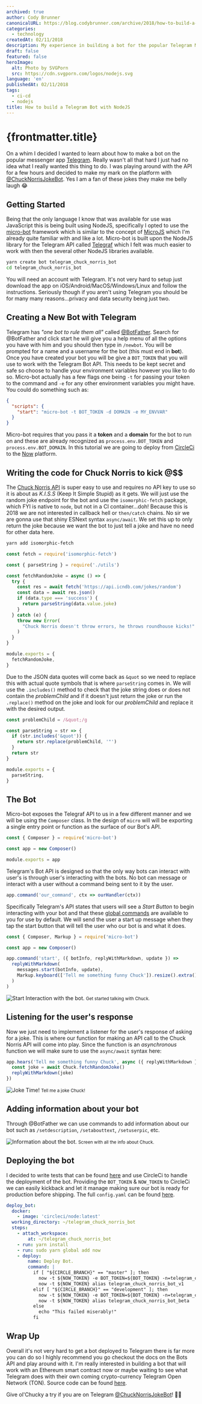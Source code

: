 ```yaml
---
archived: true
author: Cody Brunner
canonicalURL: https://blog.codybrunner.com/archive/2018/how-to-build-a-telegram-bot-with-nodejs
categories:
  - technology
createdAt: 02/11/2018
description: My experience in building a bot for the popular Telegram Messenger Platform.
draft: false
featured: false
heroImage:
  alt: Photo by SVGPorn
  src: https://cdn.svgporn.com/logos/nodejs.svg
language: 'en'
publishedAt: 02/11/2018
tags:
  - ci-cd
  - nodejs
title: How to build a Telegram Bot with NodeJS
---
```



# {frontmatter.title}

On a whim I decided I wanted to learn about how to make a bot on the popular messenger app [Telegram](https://telegram.org/). Really wasn't all that hard I just had no idea what I really wanted this thing to do. I was playing around with the API for a few hours and decided to make my mark on the platform with [@ChuckNorrisJokeBot](https://telegram.me/ChuckNorrisJokeBot). Yes I am a fan of these jokes they make me belly laugh 😂

## Getting Started

Being that the only language I know that was available for use was JavaScript this is being built using NodeJS, specifically I opted to use the [micro-bot](https://github.com/telegraf/micro-bot) framework which is similar to the concept of [MicroJS](https://github.com/zeit/micro/) which I'm already quite familiar with and like a lot. Micro-bot is built upon the NodeJS library for the Telegram API called [Telegraf](http://telegraf.js.org/) which I felt was much easier to work with then the several other NodeJS libraries available.

```bash
yarn create bot telegram_chuck_norris_bot
cd telegram_chuck_norris_bot
```

You will need an account with Telegram. It's not very hard to setup just download the app on iOS/Android/MacOS/Windows/Linux and follow the instructions. Seriously though if you aren't using Telegram you should be for many many reasons...privacy and data security being just two.

## Creating a New Bot with Telegram

Telegram has _"one bot to rule them all"_ called [@BotFather](https://telegram.me/BotFather). Search for @BotFather and click start he will give you a help menu of all the options you have with him and you should then type in `/newbot`. You will be prompted for a name and a username for the bot (this must end in **bot**). Once you have created your bot you will be give a `BOT_TOKEN` that you will use to work with the Telegram Bot API. This needs to be kept secret and safe so choose to handle your environment variables however you like to do so. Micro-bot actually has a few flags one being `-t` for passing your token to the command and `-e` for any other environment variables you might have. You could do something such as:

```json:package.json
{
  "scripts": {
    "start": "micro-bot -t BOT_TOKEN -d DOMAIN -e MY_ENVVAR"
  }
}
```

Micro-bot requires that you pass it a **token** and a **domain** for the bot to run on and these are already recognized as `process.env.BOT_TOKEN` and `process.env.BOT_DOMAIN`. In this tutorial we are going to deploy from [CircleCi](https://circleci.com) to the [Now](https://circleci.com) platform.

## Writing the code for Chuck Norris to kick @$$

The [Chuck Norris API](http://www.icndb.com/api/) is super easy to use and requires no API key to use so it is about as _K.I.S.S_ (Keep It Simple Stupid) as it gets. We will just use the random joke endpoint for the bot and use the `isomorphic-fetch` package, which FYI is native to `node`, but not in a CI container...doh! Because this is 2018 we are not interested in callback hell or `then/catch` chains. No sir we are gonna use that shiny ESNext syntax `async/await`. We set this up to only return the joke because we want the bot to just tell a joke and have no need for other data here.

```bash
yarn add isomorphic-fetch
```

```javascript:lib/chuck.js
const fetch = require('isomorphic-fetch')

const { parseString } = require('./utils')

const fetchRandomJoke = async () => {
  try {
    const res = await fetch('https://api.icndb.com/jokes/random')
    const data = await res.json()
    if (data.type === 'success') {
      return parseString(data.value.joke)
    }
  } catch (e) {
    throw new Error(
      "Chuck Norris doesn't throw errors, he throws roundhouse kicks!"
    )
  }
}

module.exports = {
  fetchRandomJoke,
}
```

Due to the JSON data quotes will come back as `&quot` so we need to replace this with actual quote symbols that is where `parseString` comes in. We will use the `.includes()` method to check that the joke string does or does not contain the _problemChild_ and if it doesn't just return the joke or run the `.replace()` method on the joke and look for our _problemChild_ and replace it with the desired output.

```javascript:lib/utils.js
const problemChild = /&quot;/g

const parseString = str => {
  if (str.includes('&quot')) {
    return str.replace(problemChild, '"')
  }
  return str
}

module.exports = {
  parseString,
}
```

## The Bot

Micro-bot exposes the Telegraf API to us in a few different manner and we will be using the `Composer` class. In the design of `micro` will will be exporting a single entry point or function as the surface of our Bot's API.

```javascript:index.js
const { Composer } = require('micro-bot')

const app = new Composer()

module.exports = app
```

Telegram's Bot API is designed so that the only way bots can interact with user's is through user's interacting with the bots. No bot can message or interact with a user without a command being sent to it by the user.

```javascript:index.js
app.command('our_command', ctx => ourHandler(ctx))
```

Specifically Telegram's API states that users will see a _Start Button_ to begin interacting with your bot and that these [global commands](https://core.telegram.org/bots#global-commands) are available to you for use by default. We will send the user a start up message when they tap the start button that will tell the user who our bot is and what it does.

```javascript:index.js
const { Composer, Markup } = require('micro-bot')

const app = new Composer()

app.command('start', ({ botInfo, replyWithMarkdown, update }) =>
  replyWithMarkdown(
    messages.start(botInfo, update),
    Markup.keyboard(['Tell me something funny Chuck']).resize().extra()
  )
)
```

<div class='flex flex-col items-center justify-center bg-aura-black'>
	<img alt='Start Interaction with the bot.' class='h-96' src={imageTwo} />
	<small class='text-aura-gray'>Get started talking with Chuck.</small>
</div>

## Listening for the user's response

Now we just need to implement a listener for the user's response of asking for a joke. This is where our function for making an API call to the Chuck Norris API will come into play. Since the function is an _asynchronous_ function we will make sure to use the `async/await` syntax here:

```javascript:index.js
app.hears('Tell me something funny Chuck', async ({ replyWithMarkdown }) => {
  const joke = await Chuck.fetchRandomJoke()
  replyWithMarkdown(joke)
})
```

<div class='flex flex-col items-center justify-center bg-aura-black'>
	<img alt='Joke Time!' class='h-96' src={imageThree} />
	<small class='text-aura-gray'>Tell me a joke Chuck!</small>
</div>

## Adding information about your bot

Through @BotFather we can use commands to add information about our bot such as `/setdescription`, `/setabouttext`, `/setuserpic`, etc.

<div class='flex flex-col items-center justify-center bg-aura-black'>
	<img alt='Information about the bot.' class='h-96' src={image} />
	<small class='text-aura-gray'>Screen with all the info about Chuck.</small>
</div>

## Deploying the bot

I decided to write tests that can be found [here](https://github.com/rockchalkwushock/telegram_chuck_norris_bot/tree/master/__tests__) and use CircleCi to handle the deployment of the bot. Providing the `BOT_TOKEN` & `NOW_TOKEN` to CircleCi we can easily kickback and let it manage making sure our bot is ready for production before shipping. The full `config.yaml` can be found [here](https://github.com/rockchalkwushock/telegram_chuck_norris_bot/blob/master/.circleci/config.yml).

```yaml:.circleci/config.yaml
deploy_bot:
  docker:
    - image: 'circleci/node:latest'
  working_directory: ~/telegram_chuck_norris_bot
  steps:
    - attach_workspace:
        at: ~/telegram_chuck_norris_bot
    - run: yarn install
    - run: sudo yarn global add now
    - deploy:
        name: Deploy Bot.
        command: |
          if [ "${CIRCLE_BRANCH}" == "master" ]; then
            now -t ${NOW_TOKEN} -e BOT_TOKEN=${BOT_TOKEN} -n=telegram_chuck_norris_bot
            now -t ${NOW_TOKEN} alias telegram_chuck_norris_bot_v1
          elif [ "${CIRCLE_BRANCH}" == "development" ]; then
            now -t ${NOW_TOKEN} -e BOT_TOKEN=${BOT_TOKEN} -n=telegram_chuck_norris_bot
            now -t ${NOW_TOKEN} alias telegram_chuck_norris_bot_beta
          else
            echo "This failed miserably!"
          fi
```

## Wrap Up

Overall it's not very hard to get a bot deployed to Telegram there is far more you can do so I highly recommend you go checkout the docs on the Bots API and play around with it. I'm really interested in building a bot that will work with an Ethereum smart contract now or maybe waiting to see what Telegram does with their own coming crypto-currency Telegram Open Network (TON). Source code can be found [here](https://github.com/rockchalkwushock/telegram_chuck_norris_bot).

Give ol'Chucky a try if you are on Telegram [@ChuckNorrisJokeBot](https://telegram.me/ChuckNorrisJokeBot)! 🤘🏻

<Signature />

